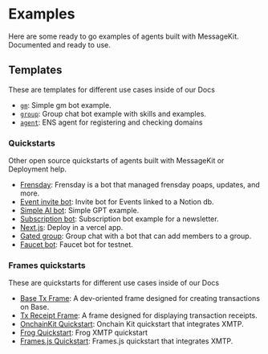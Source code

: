 # Examples

Here are some ready to go examples of agents built with MessageKit. Documented and ready to use.

## Templates

These are templates for different use cases inside of our Docs

- [`gm`](./templates/gm): Simple gm bot example.
- [`group`](./templates/group): Group chat bot example with skills and examples.
- [`agent`](./templates/agent): ENS agent for registering and checking domains

### Quickstarts

Other open source quickstarts of agents built with MessageKit or Deployment help.

- [Frensday](https://github.com/ephemeraHQ/frensday): Frensday is a bot that managed frensday poaps, updates, and more.
- [Event invite bot](https://github.com/fabriguespe/invite-bot): Invite bot for Events linked to a Notion db.
- [Simple AI bot](https://github.com/fabriguespe/gpt-example): Simple GPT example.
- [Subscription bot](https://github.com/fabriguespe/subscription-bot): Subscription bot example for a newsletter.
- [Next.js](https://github.com/fabriguespe/message-kit-next-quickstart): Deploy in a vercel app.
- [Gated group](https://github.com/ephemerahq/gated-group): Group chat with a bot that can add members to a group.
- [Faucet bot](https://github.com/fabriguespe/faucet-bot): Faucet bot for testnet.

### Frames quickstarts

These are quickstarts for different use cases inside of our Docs

- [Base Tx Frame](/directory/basetxframe): A dev-oriented frame designed for creating transactions on Base.
- [Tx Receipt Frame](/directory/txreceipt): A frame designed for displaying transaction receipts.
- [OnchainKit Quickstart](https://github.com/ephemeraHQ/open-frames-starter-onchainkit/): Onchain Kit quickstart that integrates XMTP.
- [Frog Quickstart](https://github.com/ephemeraHQ/open-frames-starter-frog): Frog XMTP quickstart
- [Frames.js Quickstart](https://github.com/ephemeraHQ/open-frames-starter-framesjs/): Frames.js quickstart that integrates XMTP.
